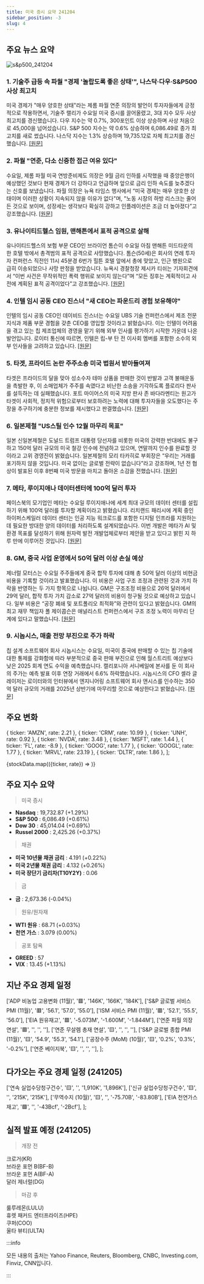 ```yaml
---
title: 미국 증시 요약 241204
sidebar_position: -3
slug: 4
---
```


## 주요 뉴스 요약

![s&p500_241204](/map/241204.png)

### 1. **기술주 급등 속 파월 "경제 '놀랍도록 좋은 상태'", 나스닥·다우·S&P500 사상 최고치**

미국 경제가 "매우 양호한 상태"라는 제롬 파월 연준 의장의 발언이 투자자들에게 긍정적으로 작용하면서, 기술주 랠리가 수요일 미국 증시를 끌어올렸고, 3대 지수 모두 사상 최고치를 경신했습니다. 다우 지수는 약 0.7%, 300포인트 이상 상승하며 사상 처음으로 45,000을 넘어섰습니다. S&P 500 지수는 약 0.6% 상승하며 6,086.49로 종가 최고치를 새로 썼습니다. 나스닥 지수는 1.3% 상승하며 19,735.12로 자체 최고치를 경신했습니다. [[원문]](https://finance.yahoo.com/news/live/stock-market-today-nasdaq-dow-sp-500-hit-records-as-tech-surges-feds-powell-says-economy-in-remarkably-good-shape-143325824.html)

### 2. **파월 "연준, 다소 신중한 접근 여유 있다"**

수요일, 제롬 파월 미국 연방준비제도 의장은 9월 금리 인하를 시작했을 때 중앙은행이 예상했던 것보다 현재 경제가 더 강하다고 언급하며 앞으로 금리 인하 속도를 늦추겠다는 신호를 보냈습니다. 파월 의장은 뉴욕 타임스 행사에서 “미국 경제는 매우 양호한 상태이며 이러한 상황이 지속되지 않을 이유가 없다"며, "노동 시장의 하방 리스크는 줄어든 것으로 보이며, 성장세는 생각보다 확실히 강하고 인플레이션은 조금 더 높아졌다”고 강조했습니다. [[원문]](https://www.reuters.com/markets/us/powell-remarks-watched-sign-pushback-or-support-fed-rate-cut-2024-12-04/)

### 3. **유나이티드헬스 임원, 맨해튼에서 표적 공격으로 살해**

유나이티드헬스의 보험 부문 CEO인 브라이언 톰슨이 수요일 아침 맨해튼 미드타운의 한 호텔 밖에서 총격범의 표적 공격으로 사망했습니다. 톰슨(50세)은 회사의 연례 투자자 컨퍼런스 직전인 11시 45분경 6번가 힐튼 호텔 앞에서 총에 맞았고, 인근 병원으로 급히 이송되었으나 사망 판정을 받았습니다. 뉴욕시 경찰청장 제시카 티쉬는 기자회견에서 “이번 사건은 무작위적인 폭력 행위로 보이지 않는다”며 “모든 징후는 계획적이고 사전에 계획된 표적 공격이었다”고 강조했습니다. [[원문]](https://www.reuters.com/world/us/unitedhealthcare-ceo-fatally-shot-ny-post-reports-2024-12-04/)

### 4. **인텔 임시 공동 CEO 진스너 "새 CEO는 파운드리 경험 보유해야"**

인텔의 임시 공동 CEO인 데이비드 진스너는 수요일 UBS 기술 컨퍼런스에서 제조 전문 지식과 제품 부문 경험을 갖춘 CEO를 영입할 것이라고 밝혔습니다. 이는 인텔이 어려움을 겪고 있는 칩 제조업체의 경영을 맡기 위해 외부 인사를 평가하기 시작한 가운데 나온 발언입니다. 로이터 통신에 따르면, 인텔은 립-부 탄 전 이사회 멤버를 포함한 소수의 외부 인사들을 고려하고 있습니다. [[원문]](https://www.reuters.com/technology/intels-interim-co-ceo-zinsner-says-new-chief-executive-will-have-foundry-2024-12-04/)

### 5. **타겟, 프라이드 논란 주주소송 미국 법원서 받아들여져**

타겟은 프라이드의 달을 맞아 성소수자 테마 상품을 판매한 것이 반발과 고객 불매운동을 촉발한 후, 이 소매업체가 주주를 속였다고 비난한 소송을 기각하도록 플로리다 판사를 설득하는 데 실패했습니다. 포트 마이어스의 미국 지방 판사 존 바다라멘티는 원고가 타겟이 사회적, 정치적 위험으로부터 보호하려는 노력에 대해 투자자들을 오도했다는 주장을 추구하기에 충분한 정보를 제시했다고 판결했습니다. [[원문]](https://www.reuters.com/legal/target-must-face-shareholder-lawsuit-over-pride-backlash-us-judge-rules-2024-12-04/)

### 6. **일본제철 "US스틸 인수 12월 마무리 목표"**

일본 신일본제철은 도널드 트럼프 대통령 당선자를 비롯한 미국의 강력한 반대에도 불구하고 150억 달러 규모의 미국 철강 인수에 전념하고 있으며, 연말까지 인수를 완료할 것이라고 고위 경영진이 밝혔습니다. 일본제철의 모리 타카히로 부회장은 “우리는 거래를 포기하지 않을 것입니다. 미국 없이는 글로벌 전략이 없습니다”라고 강조하며, 1년 전 협상이 발표된 이후 8번째 미국 방문을 마치고 돌아온 소감을 전했습니다. [[원문]](https://www.reuters.com/markets/deals/nippon-steel-committed-us-steel-takeover-aims-close-dec-says-executive-2024-12-04/)

### 7. **메타, 루이지애나 데이터센터에 100억 달러 투자**

페이스북의 모기업인 메타는 수요일 루이지애나에 세계 최대 규모의 데이터 센터를 설립하기 위해 100억 달러를 투자할 계획이라고 밝혔습니다. 리치랜드 패리시에 계획 중인 하이퍼스케일러 데이터 센터는 인공 지능 워크로드를 포함한 디지털 인프라를 지원하는 데 필요한 방대한 양의 데이터를 처리하도록 설계되었습니다. 이번 개발은 메타가 AI 및 환경 목표를 달성하기 위해 원자력 발전 개발업체로부터 제안을 받고 있다고 밝힌 지 하루 만에 이루어진 것입니다. [[원문]](https://www.reuters.com/technology/meta-invest-10-billion-louisiana-data-center-2024-12-04/)

### 8. **GM, 중국 사업 운영에서 50억 달러 이상 손실 예상**

제너럴 모터스는 수요일 주주들에게 중국 합작 투자에 대해 총 50억 달러 이상의 비현금 비용을 기록할 것이라고 발표했습니다. 이 비용은 사업 구조 조정과 관련된 것과 가치 하락을 반영하는 두 가지 항목으로 나뉩니다. GM은 구조조정 비용으로 26억 달러에서 29억 달러, 합작 투자 가치 감소로 27억 달러의 비용이 청구될 것으로 예상하고 있습니다. 일부 비용은 “공장 폐쇄 및 포트폴리오 최적화”와 관련이 있다고 밝혔습니다. GM의 최고 재무 책임자 폴 제이콥슨은 애널리스트 컨퍼런스에서 구조 조정 노력이 마무리 단계에 있다고 말했습니다. [[원문]](https://www.reuters.com/business/autos-transportation/gm-take-more-than-5-billion-charges-china-operations-2024-12-04/)

### 9. **시놉시스, 매출 전망 부진으로 주가 하락**

칩 설계 소프트웨어 회사 시놉시스는 수요일, 미국이 중국에 판매할 수 있는 칩 기술에 대한 통제를 강화함에 따라 부분적으로 중국 판매 부진으로 인해 월스트리트 예상보다 낮은 2025 회계 연도 수익을 예측했습니다. 캘리포니아 서니베일에 본사를 둔 이 회사의 주가는 예측 발표 이후 연장 거래에서 6.6% 하락했습니다. 시놉시스의 CFO 셸라 글레이저는 로이터와의 인터뷰에서 엔지니어링 소프트웨어 회사 앤시스를 인수하는 350억 달러 규모의 거래를 2025년 상반기에 마무리할 것으로 예상한다고 밝혔습니다. [[원문]](https://www.reuters.com/technology/synopsys-shares-fall-after-sales-outlook-misses-estimates-2024-12-04/)

## 주요 변화

  { ticker: 'AMZN', rate: 2.21 },
  { ticker: 'CRM', rate: 10.99 },
  { ticker: 'UNH', rate: 0.92 },
  { ticker: 'NVDA', rate: 3.48 },
  { ticker: 'MSFT', rate: 1.44 },
  { ticker: 'FL', rate: -8.9 },
  { ticker: 'GOOG', rate: 1.77 },
  { ticker: 'GOOGL', rate: 1.77 },
  { ticker: 'MRVL', rate: 23.19 },
  { ticker: 'DLTR', rate: 1.86 },
];

{stockData.map(({ticker, rate}) => <StockCardMini key={ticker} ticker={ticker} rate={rate}></StockCardMini>)}

## 주요 지수 요약

> 미국 증시

- **Nasdaq** : 19,732.87 (+1.29%)
- **S&P 500** : 6,086.49 (+0.61%)
- **Dow 30** : 45,014.04 (+0.69%)
- **Russel 2000** : 2,425.26 (+0.37%)

> 채권

- **미국 10년물 채권 금리** : 4.191 (+0.22%)
- **미국 2년물 채권 금리** : 4.132 (+0.26%)
- **미국 장단기 금리차(T10Y2Y)** : 0.06

> 금

- **금** : 2,673.36 (-0.04%)

> 원유/원자재

- **WTI 원유** : 68.71 (+0.03%)
- **천연 가스** : 3.079 (0.00%)

> 공포 탐욕

- **GREED** : 57
- **VIX** : 13.45 (+1.13%)

## 지난 주요 경제 일정

  ['ADP 비농업 고용변화 (11월)', '🟥', '146K', '166K', '184K'],
  ['S&P 글로벌 서비스 PMI (11월)', '🟥', '56.1', '57.0', '55.0'],
  ['ISM 서비스 PMI (11월)', '🟥', '52.1', '55.5', '56.0'],
  ['EIA 원유재고', '🟥', '-5.073M', '-1.600M', '-1.844M'],
  ['연준 파월 의장 연설', '🟥', '', '', ''],
  ['연준 무살렘 총재 연설', '🟨', '', '', ''],
  ['S&P 글로벌 종합 PMI (11월)', '🟨', '54.9', '55.3', '54.1'],
  ['공장수주 (MoM) (10월)', '🟨', '0.2%', '0.3%', '-0.2%'],
  ['연준 베이지북', '🟨', '', '', ''],
];

<EconomicCalendar data={eventsData} />

## 다가오는 주요 경제 일정 (241205)

  ['연속 실업수당청구건수', '🟨', '', '1,910K', '1,896K'],
  ['신규 실업수당청구건수', '🟨', '', '215K', '215K'],
  ['무역수지 (10월)', '🟨', '', '-75.70B', '-83.80B'],
  ['EIA 천연가스재고', '🟩', '', '-43Bcf', '-2Bcf'],
];

<EconomicCalendar data={nextEventsData} />

## 실적 발표 예정 (241205)

> 개장 전

크로거(KR)  
브라운 포먼 B(BF-B)  
브라운 포먼 A(BF-A)  
달러 제너럴(DG)

> 마감 후

룰루레몬(LULU)  
휴렛 패커드 엔터프라이즈(HPE)  
쿠퍼(COO)  
울타 뷰티(ULTA)

:::info

모든 내용의 출처는 Yahoo Finance, Reuters, Bloomberg, CNBC, Investing.com, Finviz, CNN입니다.

:::

